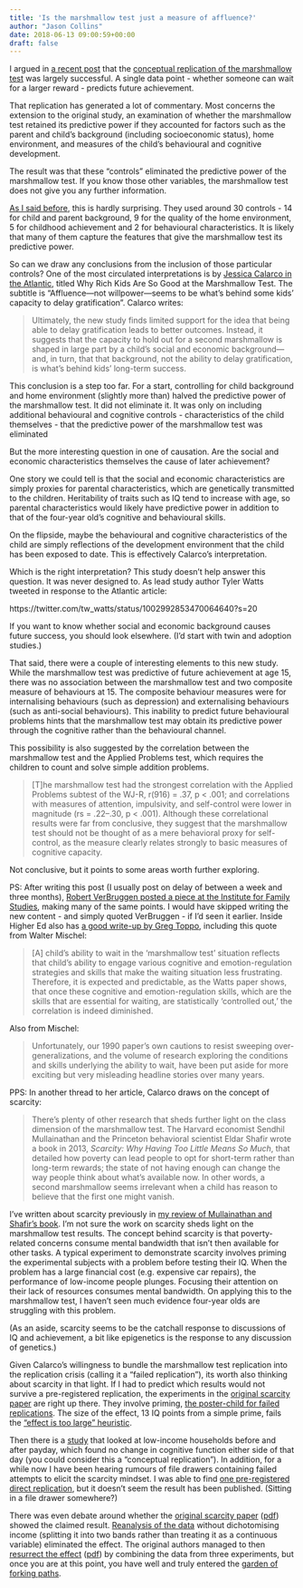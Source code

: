 ```yaml
---
title: 'Is the marshmallow test just a measure of affluence?'
author: "Jason Collins"
date: 2018-06-13 09:00:59+00:00
draft: false
---
```


I argued in [a recent post](https://www.jasoncollins.blog/the-marshmallow-test-held-up-ok/) that the [conceptual replication of the marshmallow test](http://doi.org/10.1177/0956797618761661) was largely successful. A single data point - whether someone can wait for a larger reward - predicts future achievement.

That replication has generated a lot of commentary. Most concerns the extension to the original study, an examination of whether the marshmallow test retained its predictive power if they accounted for factors such as the parent and child's background (including socioeconomic status), home environment, and measures of the child's behavioural and cognitive development.

The result was that these "controls" eliminated the predictive power of the marshmallow test. If you know those other variables, the marshmallow test does not give you any further information.

[As I said before](https://www.jasoncollins.blog/the-marshmallow-test-held-up-ok/), this is hardly surprising. They used around 30 controls - 14 for child and parent background, 9 for the quality of the home environment, 5 for childhood achievement and 2 for behavioural characteristics. It is likely that many of them capture the features that give the marshmallow test its predictive power.

So can we draw any conclusions from the inclusion of those particular controls? One of the most circulated interpretations is by [Jessica Calarco in the Atlantic](https://www.theatlantic.com/family/archive/2018/06/marshmallow-test/561779/), titled Why Rich Kids Are So Good at the Marshmallow Test. The subtitle is "Affluence---not willpower---seems to be what's behind some kids' capacity to delay gratification". Calarco writes:

> Ultimately, the new study finds limited support for the idea that being able to delay gratification leads to better outcomes. Instead, it suggests that the capacity to hold out for a second marshmallow is shaped in large part by a child's social and economic background---and, in turn, that that background, not the ability to delay gratification, is what's behind kids' long-term success.

This conclusion is a step too far. For a start, controlling for child background and home environment (slightly more than) halved the predictive power of the marshmallow test. It did not eliminate it. It was only on including additional behavioural and cognitive controls - characteristics of the child themselves - that the predictive power of the marshmallow test was eliminated

But the more interesting question in one of causation. Are the social and economic characteristics themselves the cause of later achievement?

One story we could tell is that the social and economic characteristics are simply proxies for parental characteristics, which are genetically transmitted to the children. Heritability of traits such as IQ tend to increase with age, so parental characteristics would likely have predictive power in addition to that of the four-year old's cognitive and behavioural skills.

On the flipside, maybe the behavioural and cognitive characteristics of the child are simply reflections of the development environment that the child has been exposed to date. This is effectively Calarco's interpretation.

Which is the right interpretation? This study doesn't help answer this question. It was never designed to. As lead study author Tyler Watts tweeted in response to the Atlantic article:

https://twitter.com/tw_watts/status/1002992853470064640?s=20

If you want to know whether social and economic background causes future success, you should look elsewhere. (I'd start with twin and adoption studies.)

That said, there were a couple of interesting elements to this new study. While the marshmallow test was predictive of future achievement at age 15, there was no association between the marshmallow test and two composite measure of behaviours at 15. The composite behaviour measures were for internalising behaviours (such as depression) and externalising behaviours (such as anti-social behaviours). This inability to predict future behavioural problems hints that the marshmallow test may obtain its predictive power through the cognitive rather than the behavioural channel.

This possibility is also suggested by the correlation between the marshmallow test and the Applied Problems test, which requires the children to count and solve simple addition problems.

> \[T\]he marshmallow test had the strongest correlation with the Applied Problems subtest of the WJ-R, r(916) = .37, p \< .001; and correlations with measures of attention, impulsivity, and self-control were lower in magnitude (rs = .22--.30, p \< .001). Although these correlational results were far from conclusive, they suggest that the marshmallow test should not be thought of as a mere behavioral proxy for self-control, as the measure clearly relates strongly to basic measures of cognitive capacity.

Not conclusive, but it points to some areas worth further exploring.

PS: After writing this post (I usually post on delay of between a week and three months), [Robert VerBruggen posted a piece at the Institute for Family Studies](https://ifstudies.org/blog/did-the-marshmallow-test-fail-to-replicate), making many of the same points. I would have skipped writing the new content - and simply quoted VerBruggen - if I'd seen it earlier. Inside Higher Ed also has [a good write-up by Greg Toppo](https://www.insidehighered.com/news/2018/06/06/new-findings-cast-doubt-marshmallow-test-success-claims), including this quote from Walter Mischel:

> \[A\] child's ability to wait in the 'marshmallow test' situation reflects that child's ability to engage various cognitive and emotion-regulation strategies and skills that make the waiting situation less frustrating. Therefore, it is expected and predictable, as the Watts paper shows, that once these cognitive and emotion-regulation skills, which are the skills that are essential for waiting, are statistically 'controlled out,' the correlation is indeed diminished.

Also from Mischel:

> Unfortunately, our 1990 paper's own cautions to resist sweeping over-generalizations, and the volume of research exploring the conditions and skills underlying the ability to wait, have been put aside for more exciting but very misleading headline stories over many years.

PPS: In another thread to her article, Calarco draws on the concept of scarcity:

> There's plenty of other research that sheds further light on the class dimension of the marshmallow test. The Harvard economist Sendhil Mullainathan and the Princeton behavioral scientist Eldar Shafir wrote a book in 2013, *Scarcity: Why Having Too Little Means So Much*, that detailed how poverty can lead people to opt for short-term rather than long-term rewards; the state of not having enough can change the way people think about what's available now. In other words, a second marshmallow seems irrelevant when a child has reason to believe that the first one might vanish.

I've written about scarcity previously in [my review of Mullainathan and Shafir's book](https://www.jasoncollins.blog/scarcity-of-time-money-friends-and-bandwidth/). I'm not sure the work on scarcity sheds light on the marshmallow test results. The concept behind scarcity is that poverty-related concerns consume mental bandwidth that isn't then available for other tasks. A typical experiment to demonstrate scarcity involves priming the experimental subjects with a problem before testing their IQ. When the problem has a large financial cost (e.g. expensive car repairs), the performance of low-income people plunges. Focusing their attention on their lack of resources consumes mental bandwidth. On applying this to the marshmallow test, I haven't seen much evidence four-year olds are struggling with this problem.

(As an aside, scarcity seems to be the catchall response to discussions of IQ and achievement, a bit like epigenetics is the response to any discussion of genetics.)

Given Calarco's willingness to bundle the marshmallow test replication into the replication crisis (calling it a "failed replication"), its worth also thinking about scarcity in that light. If I had to predict which results would not survive a pre-registered replication, the experiments in the [original scarcity paper](http://doi.org/10.1126/science.1238041) are right up there. They involve priming, [the poster-child for failed replications](https://replicationindex.wordpress.com/2017/02/02/reconstruction-of-a-train-wreck-how-priming-research-went-of-the-rails/). The size of the effect, 13 IQ points from a simple prime, fails the ["effect is too large" heuristic](https://www.jasoncollins.blog/the-effect-is-too-large-heuristic/).

Then there is a [study](http://doi.org/10.1257/aer.20140481) that looked at low-income households before and after payday, which found no change in cognitive function either side of that day (you could consider this a "conceptual replication"). In addition, for a while now I have been hearing rumours of file drawers containing failed attempts to elicit the scarcity mindset. I was able to find [one pre-registered direct replication](https://www.socialscienceregistry.org/trials/790), but it doesn't seem the result has been published. (Sitting in a file drawer somewhere?)

There was even debate around whether the [original scarcity paper](http://doi.org/10.1126/science.1238041) ([pdf](https://scholar.harvard.edu/files/sendhil/files/976.full_.pdf)) showed the claimed result. [Reanalysis of the data](http://science.sciencemag.org/content/342/6163/1169.4) without dichotomising income (splitting it into two bands rather than treating it as a continuous variable) eliminated the effect. The original authors managed to then [resurrect the effect](http://science.sciencemag.org/content/342/6163/1169.5) ([pdf](https://pdfs.semanticscholar.org/7fd6/f9c439607455381c40c9129f8e9773b083a1.pdf)) by combining the data from three experiments, but once you are at this point, you have well and truly entered the [garden of forking paths](http://www.stat.columbia.edu/~gelman/research/unpublished/p_hacking.pdf).
